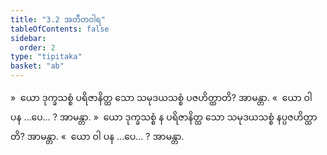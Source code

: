 ```yaml
---
title: "3.2 အတီတဝါရ"
tableOfContents: false
sidebar:
  order: 2
type: "tipitaka"
basket: "ab"
---
```



<DynamicBreadcrumb />

<Division number="166">

<Paragraph number="797">
»  ယော ဒုက္ခသစ္စံ ပရိဇာနိတ္ထ သော သမုဒယသစ္စံ ပဇဟိတ္ထာတိ? အာမန္တာ.
</Paragraph>

<Paragraph number="798">
«  ယော ဝါ ပန …ပေ… ? အာမန္တာ.
</Paragraph>

<Paragraph number="799">
»  ယော ဒုက္ခသစ္စံ န ပရိဇာနိတ္ထ သော သမုဒယသစ္စံ နပ္ပဇဟိတ္ထာတိ? အာမန္တာ.
</Paragraph>

<Paragraph number="800">
«  ယော ဝါ ပန …ပေ… ? အာမန္တာ.
</Paragraph>
</Division>